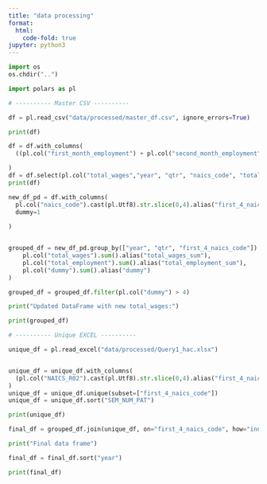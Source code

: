 ```yaml
---
title: "data processing"
format:
  html:
    code-fold: true
jupyter: python3
---
```


```python
import os
os.chdir("..")
```

```python
import polars as pl
```

```python

# ---------- Master CSV ----------

df = pl.read_csv("data/processed/master_df.csv", ignore_errors=True)

print(df)

df = df.with_columns(
  ((pl.col("first_month_employment") + pl.col("second_month_employment") + pl.col("third_month_employment")) / 3).alias("total_employment")

)
df = df.select(pl.col("total_wages","year", "qtr", "naics_code", "total_employment"))
print(df)

new_df_pd = df.with_columns(
  pl.col("naics_code").cast(pl.Utf8).str.slice(0,4).alias("first_4_naics_code"),
  dummy=1
  
)


grouped_df = new_df_pd.group_by(["year", "qtr", "first_4_naics_code"]).agg(
    pl.col("total_wages").sum().alias("total_wages_sum"),
    pl.col("total_employment").sum().alias("total_employment_sum"),
    pl.col("dummy").sum().alias("dummy")
)

grouped_df = grouped_df.filter(pl.col("dummy") > 4)

print("Updated DataFrame with new total_wages:")

print(grouped_df)

```

```python

# ---------- Unique EXCEL ----------

unique_df = pl.read_excel("data/processed/Query1_hac.xlsx")


unique_df = unique_df.with_columns(
  (pl.col("NAICS_R02").cast(pl.Utf8).str.slice(0,4).alias("first_4_naics_code"))
)
unique_df = unique_df.unique(subset=["first_4_naics_code"])
unique_df = unique_df.sort("SEM_NUM_PAT")

print(unique_df)

final_df = grouped_df.join(unique_df, on="first_4_naics_code", how="inner", validate="m:1")

print("Final data frame")

final_df = final_df.sort("year")

print(final_df)


```
